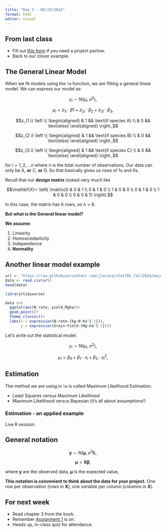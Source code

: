 ```yaml
---
title: "Day 3 - 08/23/2024"
format: html
editor: visual
---
```


## From last class

-   Fill out [this form](https://forms.gle/Vb1Xx9eoemUzBUar9) if you need a project partner.
-   Back to our clover example.

## The General Linear Model

When we fit models using the `lm` function, we are fitting a general linear model. We can express our model as:

$$y_i \sim \text{N}(\mu_i, \sigma^2),$$

$$\mu_i = z_{1 i}\cdot \beta{1} + z_{2 i}\cdot \beta_2 + z_{3 i}\cdot \beta_3,$$

$$z_{1 i} \left \{
  \begin{aligned}
    & 1 && \text{if species A} \\
    & 0 && \text{else}
  \end{aligned} \right.,$$

$$z_{2 i} \left \{
  \begin{aligned}
    & 1 && \text{if species B} \\
    & 0 && \text{else}
  \end{aligned} \right.,$$

$$z_{3 i} \left \{
  \begin{aligned}
    & 1 && \text{if species C} \\
    & 0 && \text{else}
  \end{aligned} \right.,$$

for $i = 1, 2, ... n$ where $n$ is the total number of observations. Our data can only be A, **or** C, **or** D. So that basically gives us rows of 1s and 0s.

Recall that our **design matrix** looked very much like

$$\mathbf{X}= 
\left( 
\matrix{0 & 0 & 1 \\
0 & 1 & 0 \\
1 & 0 & 0 \\
0 & 1 & 0 \\
1 & 0 & 0 \\
0 & 0 & 1} 
\right).$$

In this case, the matrix has 6 rows, so $n=6$.

::: {.alert .alert-warning}
<strong>But what is the General linear model?</strong>\

**We assume:**

1.  Linearity\
2.  Homoscedasticity
3.  Independence
4.  **Normality**
:::

## Another linear model example

```r
url <- "https://raw.githubusercontent.com/jlacasa/stat705_fall2024/main/classes/data/corn_example1.csv"
data <- read.csv(url)
head(data)
```

```r
library(tidyverse)

data %>% 
  ggplot(aes(N_rate, yield_Mgha))+
  geom_point()+
  theme_classic()+
  labs(x = expression(N~rate~(kg~N~ha^{-1})), 
       y = expression(Grain~Yield~(Mg~ha^{-1})))
```

Let's write out the statistical model.

$$y_i \sim \text{N}(\mu_i, \sigma^2),$$

$$\mu_i = \beta_0 + \beta_1\cdot x_i + \beta_2 \cdot x_i^2,$$

## Estimation

The method we are using in `lm` is called Maximum Likelihood Estimation.

-   Least Squares versus Maximum Likelihood
-   Maximum Likelihood versus Bayesian (it's all about assumptions!)

### Estimation - an applied example

Live R session.

## General notation

::: {.alert .alert-info}
$$\mathbf{y} \sim \text{N}(\boldsymbol{\mu}, \sigma^2\mathbf{I}),$$

$$\boldsymbol{\mu} = \mathbf{X}\boldsymbol{\beta},$$

where $\mathbf{y}$ are the observed data, $\boldsymbol{\mu}$ is the expected value,

**This notation is convenient to think about the data for your project.** One row per observation (rows in $\mathbf{X}$), one variable per column (columns in $\mathbf{X}$).
:::

## For next week

-   Read chapter 3 from the book.
-   Remember [Assignment 1](https://jlacasa.github.io/stat705_fall2024/assignments/hw1) is on.
-   Heads up, in-class quiz for attendance.
